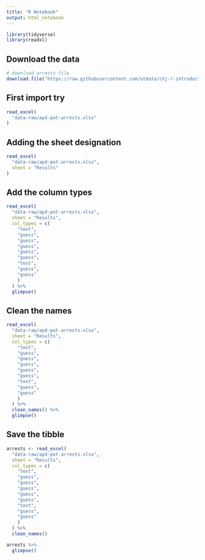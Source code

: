 ```yaml
---
title: "R Notebook"
output: html_notebook
---
```


```r
library(tidyverse)
library(readxl)
```

## Download the data

```r
# download arrests file
download.file("https://raw.githubusercontent.com/utdata/chj-r-introduction/main/chj-day1-p2/data-raw/APD_marijuana_arrests_2016-2020_data.xlsx", "data-raw/apd-pot-arrests.xlsx")
```

## First import try

```r
read_excel(
  "data-raw/apd-pot-arrests.xlsx"
)
```

## Adding the sheet designation

```r
read_excel(
  "data-raw/apd-pot-arrests.xlsx",
  sheet = "Results"
)
```


## Add the column types

```r
read_excel(
  "data-raw/apd-pot-arrests.xlsx",
  sheet = "Results",
  col_types = c(
    "text",
    "guess",
    "guess",
    "guess",
    "guess",
    "guess",
    "text",
    "guess",
    "guess"
    )
  ) %>% 
  glimpse()
```

## Clean the names

```r
read_excel(
  "data-raw/apd-pot-arrests.xlsx",
  sheet = "Results",
  col_types = c(
    "text",
    "guess",
    "guess",
    "guess",
    "guess",
    "guess",
    "text",
    "guess",
    "guess"
    )
  ) %>% 
  clean_names() %>% 
  glimpse()
```

## Save the tibble

```r
arrests <- read_excel(
  "data-raw/apd-pot-arrests.xlsx",
  sheet = "Results",
  col_types = c(
    "text",
    "guess",
    "guess",
    "guess",
    "guess",
    "guess",
    "text",
    "guess",
    "guess"
    )
  ) %>% 
  clean_names()

arrests %>% 
  glimpse()
```




